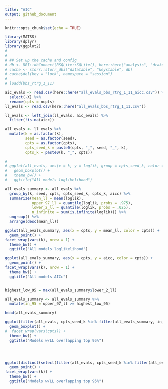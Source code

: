 ```yaml
---
title: "AIC"
output: github_document
---
```


```r
knitr::opts_chunk$set(echo = TRUE)
```

```r

library(MATSS)
library(dplyr)
library(ggplot2)
# 
# 
# ## Set up the cache and config
# db <- DBI::dbConnect(RSQLite::SQLite(), here::here("analysis", "drake", "drake-cache-aic.sqlite"))
# cache <- storr::storr_dbi("datatable", "keystable", db)
# cache$del(key = "lock", namespace = "session")
# 
# loadd(bbs_rtrg_1_11)
```

```r
aic_evals <- read.csv(here::here("all_evals_bbs_rtrg_1_11_aicc.csv")) %>%
  select(-X) %>%
  rename(cpts = ncpts)
ll_evals <- read.csv(here::here("all_evals_bbs_rtrg_1_11.csv"))

ll_evals <- left_join(ll_evals, aic_evals) %>%
  filter(!is.na(aicc))

all_evals <- ll_evals %>%
  mutate(k = as.factor(k),
         seed = as.factor(seed),
         cpts = as.factor(cpts),
         cpts_seed_k = paste0(cpts, "_", seed, "_", k),
         cpts_k = paste0(k, "_", cpts))

# 
# ggplot(all_evals, aes(x = k, y = loglik, group = cpts_seed_k, color = cpts)) +
#   geom_boxplot() +
#   theme_bw() +
#   ggtitle("All models loglikelihood")

all_evals_summary <- all_evals %>%
  group_by(k, seed, cpts, cpts_seed_k, cpts_k, aicc) %>%
  summarize(mean_ll = mean(loglik),
            upper_97_ll = quantile(loglik, probs = .975),
            lower_2_ll = quantile(loglik, probs = .025),
            n_infinite = sum(is.infinite(loglik))) %>%
  ungroup() %>%
  arrange(desc(mean_ll))

ggplot(all_evals_summary, aes(x = cpts, y = mean_ll, color = cpts)) +
  geom_point() +
facet_wrap(vars(k), nrow = 1) +
  theme_bw() +
  ggtitle("All models loglikelihood")

ggplot(all_evals_summary, aes(x = cpts, y = aicc, color = cpts)) +
  geom_point() +
facet_wrap(vars(k), nrow = 1) +
  theme_bw() +
  ggtitle("All models AICc")


highest_low_95 = max(all_evals_summary$lower_2_ll)

all_evals_summary <- all_evals_summary %>%
  mutate(in_95 = upper_97_ll >= highest_low_95)

head(all_evals_summary)

ggplot(filter(all_evals, cpts_seed_k %in% filter(all_evals_summary, in_95)$cpts_seed_k), aes(x = k, y = loglik, group = cpts_seed_k, color = cpts)) +
  geom_boxplot() +
#  facet_wrap(vars(cpts)) +
  theme_bw() +
  ggtitle("Models w/LL overlapping top 95%")




ggplot(distinct(select(filter(all_evals, cpts_seed_k %in% filter(all_evals_summary, in_95)$cpts_seed_k), k, aicc, cpts_seed_k, cpts)), aes(x = cpts, y = aicc, color = cpts)) +
  geom_point() +
facet_wrap(vars(k)) +
  theme_bw() +
  ggtitle("Models w/LL overlapping top 95%")
```